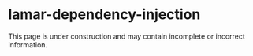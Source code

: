 
# lamar-dependency-injection

<Warning title="Under Construction" >
    This page is under construction and may contain incomplete or incorrect information.
</Warning>
